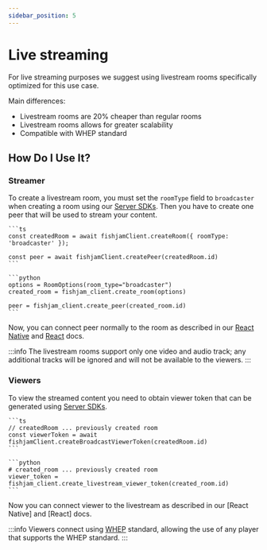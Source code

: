 ```yaml
---
sidebar_position: 5
---
```



# Live streaming

For live streaming purposes we suggest using livestream rooms specifically optimized for this use case.

Main differences:

- Livestream rooms are 20% cheaper than regular rooms
- Livestream rooms allows for greater scalability
- Compatible with WHEP standard
<!-- *  TODO: compatibility with WHIP -->

## How Do I Use It?

### Streamer

To create a livestream room, you must set the `roomType` field to `broadcaster` when creating a room using our [Server SDKs](/production/server). Then you have to create one peer that will be used to stream your content.

<Tabs groupId="language">
  <TabItem value="ts" label="Typescript">
  
    ```ts
    const createdRoom = await fishjamClient.createRoom({ roomType: 'broadcaster' });

    const peer = await fishjamClient.createPeer(createdRoom.id)
    ```

  </TabItem>

  <TabItem value="python" label="Python">

    ```python
    options = RoomOptions(room_type="broadcaster")
    created_room = fishjam_client.create_room(options)

    peer = fishjam_client.create_peer(created_room.id)
    ```

  </TabItem>
 </Tabs>

Now, you can connect peer normally to the room as described in our [React Native](/react-native/connecting) and [React](/react/connecting) docs.

:::info
The livestream rooms support only one video and audio track; any additional tracks will be ignored and will not be available to the viewers.
:::

### Viewers

To view the streamed content you need to obtain viewer token that can be generated using [Server SDKs](/production/server).

<Tabs groupId="language">
  <TabItem value="ts" label="Typescript">
  
    ```ts
    // createdRoom ... previously created room
    const viewerToken = await fishjamClient.createBroadcastViewerToken(createdRoom.id)
    ```

  </TabItem>

  <TabItem value="python" label="Python">

    ```python
    # created_room ... previously created room
    viewer_token = fishjam_client.create_livestream_viewer_token(created_room.id)
    ```

  </TabItem>
 </Tabs>

Now you can connect viewer to the livestream as described in our [React Native] and [React] docs.

:::info
Viewers connect using [WHEP](https://blog.swmansion.com/introducing-react-native-whip-whep-ac9e5588d4da) standard, allowing the use of any player that supports the WHEP standard.
:::
